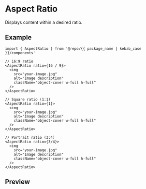 
<Meta of={Stories} />

# Aspect Ratio

Displays content within a desired ratio.

## Example

```tsx
import { AspectRatio } from '@repo/{{ package_name | kebab_case }}/components'

// 16:9 ratio
<AspectRatio ratio={16 / 9}>
  <img
    src="your-image.jpg"
    alt="Image description"
    className="object-cover w-full h-full"
  />
</AspectRatio>

// Square ratio (1:1)
<AspectRatio ratio={1}>
  <img
    src="your-image.jpg"
    alt="Image description"
    className="object-cover w-full h-full"
  />
</AspectRatio>

// Portrait ratio (3:4)
<AspectRatio ratio={3/4}>
  <img
    src="your-image.jpg"
    alt="Image description"
    className="object-cover w-full h-full"
  />
</AspectRatio>
```

## Preview

<Primary />
